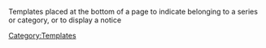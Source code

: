 Templates placed at the bottom of a page to indicate belonging to a series or category, or to display a notice

[[Category:Templates]]